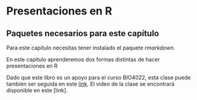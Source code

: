 # Presentaciones en R {#presentacion}

## Paquetes necesarios para este capítulo

Para este capítulo necesitas tener instalado el paquete *rmarkdown*.

En este capítulo aprenderemos dos formas distintas de hacer presentaciones en R

Dado que este libro es un apoyo para el curso BIO4022, esta clase puede también ser seguida en este [link](https://derek-corcoran-barrios.github.io/Clase6/Clase6Loopsybibliografia). El video de la clase se encontrará disponible en este [link].